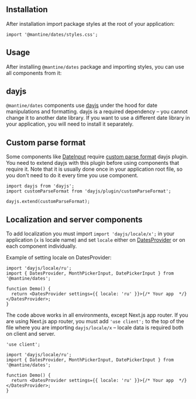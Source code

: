 

## Installation

<InstallScript packages="@mantine/dates dayjs" />

After installation import package styles at the root of your application:

```tsx
import '@mantine/dates/styles.css';
```

## Usage

After installing `@mantine/dates` package and importing styles, you can use all components from it:

<Demo data={DatePickerInputDemos.usage} />

## dayjs

`@mantine/dates` components use [dayjs](https://day.js.org/) under the hood for date manipulations and formatting.
dayjs is a required dependency – you cannot change it to another date library. If you want to use a different
date library in your application, you will need to install it separately.

## Custom parse format

Some components like [DateInput](/dates/date-input) require [custom parse format](https://day.js.org/docs/en/plugin/custom-parse-format)
dayjs plugin. You need to extend dayjs with this plugin before using components that require it. Note that
it is usually done once in your application root file, so you don't need to do it every time you use component.

```tsx
import dayjs from 'dayjs';
import customParseFormat from 'dayjs/plugin/customParseFormat';

dayjs.extend(customParseFormat);
```

## Localization and server components

To add localization you must import `import 'dayjs/locale/x';` in your application (`x` is locale name)
and set `locale` either on [DatesProvider](/dates/dates-provider) or on each component individually.

Example of setting locale on DatesProvider:

```tsx
import 'dayjs/locale/ru';
import { DatesProvider, MonthPickerInput, DatePickerInput } from '@mantine/dates';

function Demo() {
  return <DatesProvider settings={{ locale: 'ru' }}>{/* Your app  */}</DatesProvider>;
}
```

The code above works in all environments, except Next.js app router.
If you are using Next.js app router, you must add `'use client';` to the
top of the file where you are importing `dayjs/locale/x` – locale data
is required both on client and server.

```tsx
'use client';

import 'dayjs/locale/ru';
import { DatesProvider, MonthPickerInput, DatePickerInput } from '@mantine/dates';

function Demo() {
  return <DatesProvider settings={{ locale: 'ru' }}>{/* Your app  */}</DatesProvider>;
}
```
